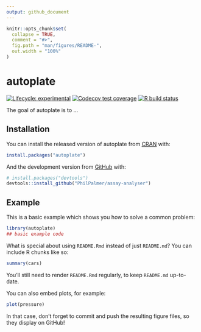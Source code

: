 ```yaml
---
output: github_document
---
```


<!-- README.md is generated from README.Rmd. Please edit that file -->

```r
knitr::opts_chunk$set(
  collapse = TRUE,
  comment = "#>",
  fig.path = "man/figures/README-",
  out.width = "100%"
)
```

# autoplate

<!-- badges: start -->
[![Lifecycle: experimental](https://img.shields.io/badge/lifecycle-experimental-orange.svg)](https://www.tidyverse.org/lifecycle/#experimental)
[![Codecov test coverage](https://codecov.io/gh/PhilPalmer/AutoPlate/branch/main/graph/badge.svg)](https://codecov.io/gh/PhilPalmer/AutoPlate?branch=main)
[![R build status](https://github.com/PhilPalmer/AutoPlate/workflows/R-CMD-check/badge.svg)](https://github.com/PhilPalmer/AutoPlate/actions)
<!-- badges: end -->

The goal of autoplate is to ...

## Installation

You can install the released version of autoplate from [CRAN](https://CRAN.R-project.org) with:

``` r
install.packages("autoplate")
```

And the development version from [GitHub](https://github.com/) with:

``` r
# install.packages("devtools")
devtools::install_github("PhilPalmer/assay-analyser")
```
## Example

This is a basic example which shows you how to solve a common problem:

```r
library(autoplate)
## basic example code
```

What is special about using `README.Rmd` instead of just `README.md`? You can include R chunks like so:

```r
summary(cars)
```

You'll still need to render `README.Rmd` regularly, to keep `README.md` up-to-date.

You can also embed plots, for example:

```r
plot(pressure)
```

In that case, don't forget to commit and push the resulting figure files, so they display on GitHub!
